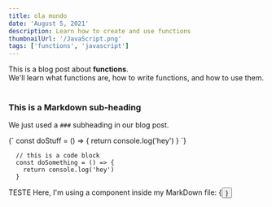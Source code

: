 ```yaml
---
title: ola mundo
date: 'August 5, 2021'
description: Learn how to create and use functions
thumbnailUrl: '/JavaScript.png'
tags: ['functions', 'javascript']
---
```


<div>
  This is a blog post about <strong>functions</strong>. <br/>
  We'll learn what functions are, how to write functions, and how to use them.
</div>

<br/>

### This is a Markdown sub-heading
We just used a `###` subheading in our blog post.

<SyntaxHighlighter language="javascript">
  {`
    const doStuff = () => {
      return console.log('hey')
    }
  `}
</SyntaxHighlighter>

```
  // this is a code block
  const doSomething = () => {
    return console.log('hey')
  }
```

<div>TESTE Here, I'm using a component inside my MarkDown file: {<Button text={"Click me"}/>}</div>
